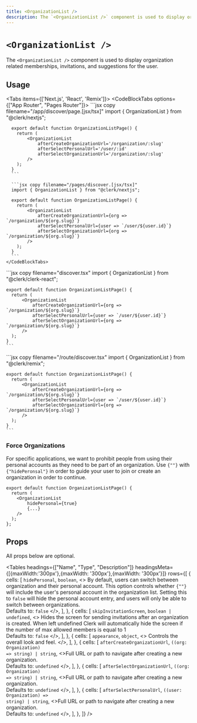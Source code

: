```yaml
---
title: <OrganizationList />
description: The `<OrganizationList />` component is used to display organization related memberships, invitations, and suggestions for the user.
---
```


# `<OrganizationList />`

<Images
  alt="Organization List Example"
  width={992}
  height={568}
  src="/docs/images/ui-components/component-org_list.svg"
/>

The `<OrganizationList />` component is used to display organization related memberships, invitations, and suggestions for the user.

## Usage

<Tabs items={['Next.js', 'React', 'Remix']}>
  <Tab>
    <CodeBlockTabs options={["App Router", "Pages Router"]}>
      ```jsx copy filename="/app/discover/page.[jsx/tsx]"
      import { OrganizationList } from "@clerk/nextjs";

      export default function OrganizationListPage() {
        return (
            <OrganizationList
                afterCreateOrganizationUrl='/organization/:slug'
                afterSelectPersonalUrl='/user/:id'
                afterSelectOrganizationUrl='/organization/:slug'
            />
        );
      }
      ```

      ```jsx copy filename="/pages/discover.[jsx/tsx]"
      import { OrganizationList } from "@clerk/nextjs";

      export default function OrganizationListPage() {
        return (
            <OrganizationList
                afterCreateOrganizationUrl={org => `/organization/${org.slug}`}
                afterSelectPersonalUrl={user => `/user/${user.id}`}
                afterSelectOrganizationUrl={org => `/organization/${org.slug}`}
            />
        );
      }
      ```
    </CodeBlockTabs>
  </Tab>

  <Tab>
    ```jsx copy filename="discover.tsx"
    import { OrganizationList } from "@clerk/clerk-react";

    export default function OrganizationListPage() {
      return (
          <OrganizationList
              afterCreateOrganizationUrl={org => `/organization/${org.slug}`}
              afterSelectPersonalUrl={user => `/user/${user.id}`}
              afterSelectOrganizationUrl={org => `/organization/${org.slug}`}
          />
      );
    }
    ```
  </Tab>

  <Tab>
    ```jsx copy filename="/route/discover.tsx"
    import { OrganizationList } from "@clerk/remix";

    export default function OrganizationListPage() {
      return (
          <OrganizationList
              afterCreateOrganizationUrl={org => `/organization/${org.slug}`}
              afterSelectPersonalUrl={user => `/user/${user.id}`}
              afterSelectOrganizationUrl={org => `/organization/${org.slug}`}
          />
      );
    }
    ```
  </Tab>
</Tabs>

### Force Organizations

For specific applications, we want to prohibit people from using their personal accounts as they need to be part of an organization.
Use <code>{"<OrganizationList/>"}</code> with <code>{"hidePeronsal"}</code> in order to guide your user to join or create an organization in order to continue.
```tsx copy filename="organization-portal.tsx"
export default function OrganizationListPage() {
  return (
    <OrganizationList
        hidePersonal={true}
        {...}
    />
  );
};
```

## Props

All props below are optional.

<Tables
  headings={["Name", "Type", "Description"]}
  headingsMeta={[{maxWidth:'300px'},{maxWidth: '300px'},{maxWidth: '300px'}]}
  rows={[
    {
      cells: [
        <code>hidePersonal</code>,
        <code>boolean</code>,
        <>
          By default, users can switch between organization and their personal account.
This option controls whether <code>{"<OrganizationList />"}</code> will include the user's personal account
in the organization list. Setting this to <code>false</code> will hide the personal account entry,
and users will only be able to switch between organizations.
          <br/>Defaults to: <code>false</code>
        </>,
      ],
    },
    {
      cells: [
        <code>skipInvitationScreen</code>,
        <code>boolean | undefined</code>,
        <>
          Hides the screen for sending invitations after an organization is created.
          When left undefined Clerk will automatically hide the screen if the number of max allowed members is equal to 1
          <br/>Defaults to: <code>false</code>
        </>,
      ],
    },
    {
      cells: [
        <code>appearance</code>,
        <code>object</code>,
        <>
         Controls the overall look and feel.
        </>,
      ],
    },
    {
      cells: [
        <code>afterCreateOrganizationUrl</code>,
        <code>((org: Organization) =&gt; string) | string</code>,
        <>Full URL or path to navigate after creating a new organization.
          <br/>Defaults to: <code>undefined</code>
        </>,
      ],
    },
    {
      cells: [
        <code>afterSelectOrganizationUrl</code>,
        <code>((org: Organization) =&gt; string) | string</code>,
        <>Full URL or path to navigate after creating a new organization.
          <br/>Defaults to: <code>undefined</code>
        </>,
      ],
    },
     {
      cells: [
        <code>afterSelectPersonalUrl</code>,
        <code>((user: Organization) =&gt; string) | string</code>,
        <>Full URL or path to navigate after creating a new organization.
          <br/>Defaults to: <code>undefined</code>
        </>,
      ],
    },
  ]}
/>
